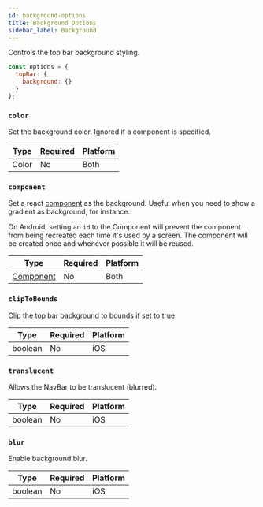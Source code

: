 ```yaml
---
id: background-options
title: Background Options
sidebar_label: Background
---
```


Controls the top bar background styling.

```js
const options = {
  topBar: {
    background: {}
  }
};
```

### `color`

Set the background color. Ignored if a component is specified.

| Type  | Required | Platform |
| ----- | -------- | -------- |
| Color | No       | Both     |

### `component`

Set a react [component](component-layout) as the background. Useful when you need to show a gradient as background, for instance.


On Android, setting an `id` to the Component will prevent the component from being recreated each time it's used by a screen. The component will be created once and whenever possible it will be reused.

| Type                   | Required | Platform |
| ---------------------- | -------- | -------- |
| [Component](component-layout) | No       | Both     |

### `clipToBounds`

Clip the top bar background to bounds if set to true.

| Type    | Required | Platform |
| ------- | -------- | -------- |
| boolean | No       | iOS      |

### `translucent`

Allows the NavBar to be translucent (blurred).

| Type    | Required | Platform |
| ------- | -------- | -------- |
| boolean | No       | iOS      |

### `blur`

Enable background blur.

| Type    | Required | Platform |
| ------- | -------- | -------- |
| boolean | No       | iOS      |
